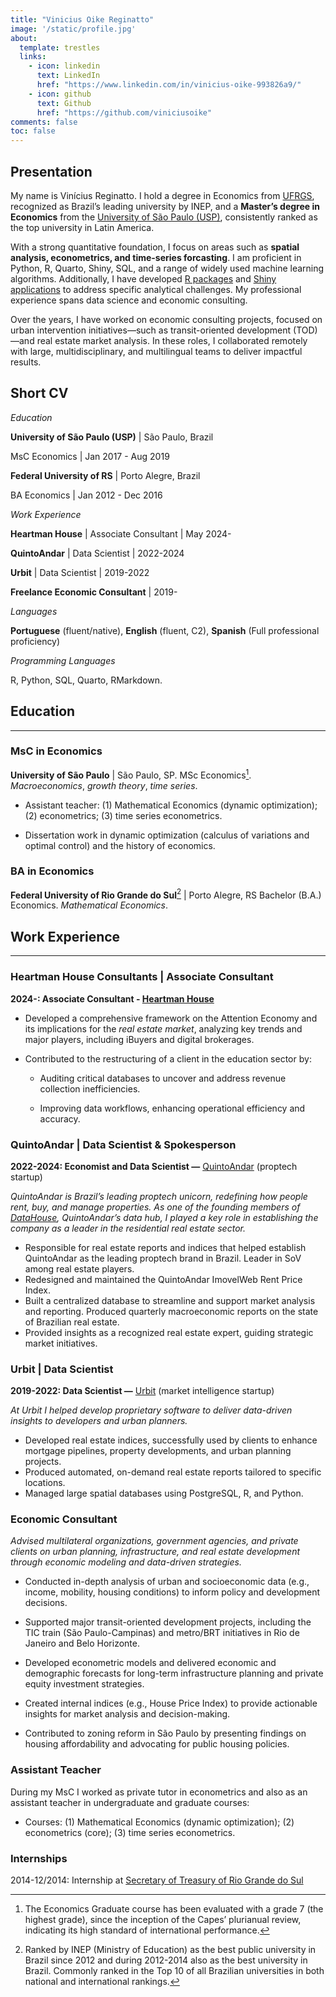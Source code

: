 ```yaml
---
title: "Vinicius Oike Reginatto"
image: '/static/profile.jpg'
about:
  template: trestles
  links:
    - icon: linkedin
      text: LinkedIn
      href: "https://www.linkedin.com/in/vinicius-oike-993826a9/"
    - icon: github
      text: Github
      href: "https://github.com/viniciusoike"
comments: false
toc: false
---
```


## Presentation

My name is Vinícius Reginatto. I hold a degree in Economics from [UFRGS](http://www.ufrgs.br/english/home), recognized as Brazil's leading university by INEP, and a **Master’s degree in Economics** from the [University of São Paulo (USP)](https://www.fea.usp.br/en), consistently ranked as the top university in Latin America.

With a strong quantitative foundation, I focus on areas such as **spatial analysis, econometrics, and time-series forcasting**. I am proficient in Python, R, Quarto, Shiny, SQL, and a range of widely used machine learning algorithms. Additionally, I have developed [R packages](https://github.com/viniciusoike/realestatebr) and [Shiny applications](https://restateinsight.com/my_apps) to address specific analytical challenges. My professional experience spans data science and economic consulting.

Over the years, I have worked on economic consulting projects, focused on urban intervention initiatives—such as transit-oriented development (TOD)—and real estate market analysis. In these roles, I collaborated remotely with large, multidisciplinary, and multilingual teams to deliver impactful results.

## Short CV

*Education*

**University of São Paulo (USP)** \| São Paulo, Brazil

MsC Economics \| Jan 2017 - Aug 2019

**Federal University of RS** \| Porto Alegre, Brazil

BA Economics \| Jan 2012 - Dec 2016

*Work Experience*

**Heartman House** \| Associate Consultant \| May 2024-

**QuintoAndar** \| Data Scientist \| 2022-2024

**Urbit** \| Data Scientist \| 2019-2022

**Freelance Economic Consultant** \| 2019-

*Languages*

**Portuguese** (fluent/native), **English** (fluent, C2), **Spanish** (Full professional proficiency)

*Programming Languages*

R, Python, SQL, Quarto, RMarkdown.

## Education

------------------------------------------------------------------------

### MsC in Economics

**University of São Paulo** \| São Paulo, SP. MSc Economics[^1]. *Macroeconomics*, *growth theory*, *time series*.

[^1]: The Economics Graduate course has been evaluated with a grade 7 (the highest grade), since the inception of the Capes' plurianual review, indicating its high standard of international performance.

-   Assistant teacher: (1) Mathematical Economics (dynamic optimization); (2) econometrics; (3) time series econometrics.

-   Dissertation work in dynamic optimization (calculus of variations and optimal control) and the history of economics.

### BA in Economics

**Federal University of Rio Grande do Sul**[^2] \| Porto Alegre, RS Bachelor (B.A.) Economics. *Mathematical Economics*.

[^2]: Ranked by INEP (Ministry of Education) as the best public university in Brazil since 2012 and during 2012-2014 also as the best university in Brazil. Commonly ranked in the Top 10 of all Brazilian universities in both national and international rankings.

## Work Experience

------------------------------------------------------------------------

### **Heartman House Consultants \| Associate Consultant**

**2024-: Associate Consultant - [Heartman House](https://heartman-house.com.br/en/)**

-   Developed a comprehensive framework on the Attention Economy and its implications for the *real estate market*, analyzing key trends and major players, including iBuyers and digital brokerages.

<!-- -->

-   Contributed to the restructuring of a client in the education sector by:

    -   Auditing critical databases to uncover and address revenue collection inefficiencies.

    -   Improving data workflows, enhancing operational efficiency and accuracy.

### QuintoAndar \| Data Scientist & Spokesperson

**2022-2024: Economist and Data Scientist —** [QuintoAndar](https://conteudos.quintoandar.com.br/sobre-o-quintoandar/) (proptech startup)

*QuintoAndar is Brazil’s leading proptech unicorn, redefining how people rent, buy, and manage properties. As one of the founding members of [DataHouse](https://mkt.quintoandar.com.br/dados/), QuintoAndar’s data hub, I played a key role in establishing the company as a leader in the residential real estate sector.*

-   Responsible for real estate reports and indices that helped establish QuintoAndar as the leading proptech brand in Brazil. Leader in SoV among real estate players.
-   Redesigned and maintained the QuintoAndar ImovelWeb Rent Price Index.
-   Built a centralized database to streamline and support market analysis and reporting. Produced quarterly macroeconomic reports on the state of Brazilian real estate.
-   Provided insights as a recognized real estate expert, guiding strategic market initiatives.

### Urbit \| Data Scientist

**2019-2022: Data Scientist —** [Urbit](https://urbit.com.br) (market intelligence startup)

*At Urbit I helped develop proprietary software to deliver data-driven insights to developers and urban planners.*

-   Developed real estate indices, successfully used by clients to enhance mortgage pipelines, property developments, and urban planning projects.
-   Produced automated, on-demand real estate reports tailored to specific locations.
-   Managed large spatial databases using PostgreSQL, R, and Python.

### Economic Consultant

*Advised multilateral organizations, government agencies, and private clients on urban planning, infrastructure, and real estate development through economic modeling and data-driven strategies.*

-   Conducted in-depth analysis of urban and socioeconomic data (e.g., income, mobility, housing conditions) to inform policy and development decisions.

-   Supported major transit-oriented development projects, including the TIC train (São Paulo-Campinas) and metro/BRT initiatives in Rio de Janeiro and Belo Horizonte.

-   Developed econometric models and delivered economic and demographic forecasts for long-term infrastructure planning and private equity investment strategies.

-   Created internal indices (e.g., House Price Index) to provide actionable insights for market analysis and decision-making.

-   Contributed to zoning reform in São Paulo by presenting findings on housing affordability and advocating for public housing policies.

### Assistant Teacher

During my MsC I worked as private tutor in econometrics and also as an assistant teacher in undergraduate and graduate courses:

-   Courses: (1) Mathematical Economics (dynamic optimization); (2) econometrics (core); (3) time series econometrics.

### Internships

2014-12/2014: Internship at [Secretary of Treasury of Rio Grande do Sul](https://fazenda.rs.gov.br/inicial)
